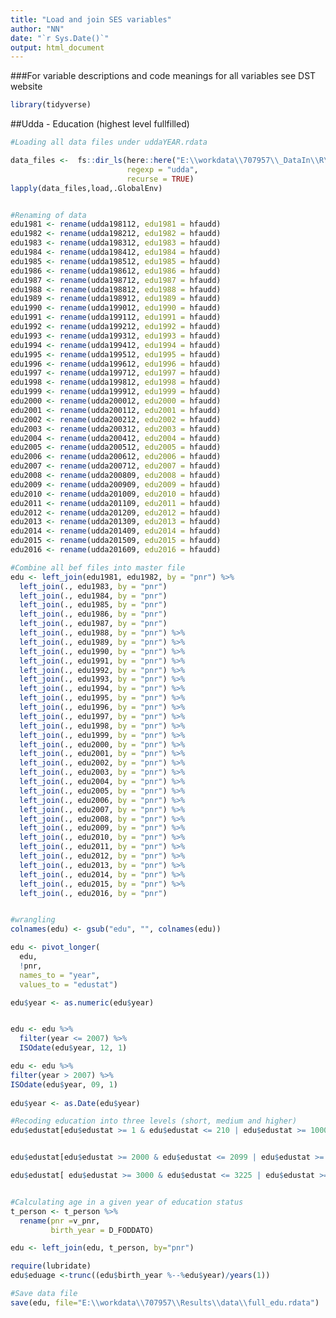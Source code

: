 ```yaml
---
title: "Load and join SES variables"
author: "NN"
date: "`r Sys.Date()`"
output: html_document
---
```

###For variable descriptions and code meanings for all variables see DST website
```r
library(tidyverse)
```

##Udda - Education (highest level fullfilled)

```r

#Loading all data files under uddaYEAR.rdata

data_files <-  fs::dir_ls(here::here("E:\\workdata\\707957\\_DataIn\\R\\SES\\"),
                          regexp = "udda",
                          recurse = TRUE)
lapply(data_files,load,.GlobalEnv)


#Renaming of data
edu1981 <- rename(udda198112, edu1981 = hfaudd)
edu1982 <- rename(udda198212, edu1982 = hfaudd)
edu1983 <- rename(udda198312, edu1983 = hfaudd)
edu1984 <- rename(udda198412, edu1984 = hfaudd)
edu1985 <- rename(udda198512, edu1985 = hfaudd)
edu1986 <- rename(udda198612, edu1986 = hfaudd)
edu1987 <- rename(udda198712, edu1987 = hfaudd)
edu1988 <- rename(udda198812, edu1988 = hfaudd)
edu1989 <- rename(udda198912, edu1989 = hfaudd)
edu1990 <- rename(udda199012, edu1990 = hfaudd)
edu1991 <- rename(udda199112, edu1991 = hfaudd)
edu1992 <- rename(udda199212, edu1992 = hfaudd)
edu1993 <- rename(udda199312, edu1993 = hfaudd)
edu1994 <- rename(udda199412, edu1994 = hfaudd)
edu1995 <- rename(udda199512, edu1995 = hfaudd)
edu1996 <- rename(udda199612, edu1996 = hfaudd)
edu1997 <- rename(udda199712, edu1997 = hfaudd)
edu1998 <- rename(udda199812, edu1998 = hfaudd)
edu1999 <- rename(udda199912, edu1999 = hfaudd)
edu2000 <- rename(udda200012, edu2000 = hfaudd)
edu2001 <- rename(udda200112, edu2001 = hfaudd)
edu2002 <- rename(udda200212, edu2002 = hfaudd)
edu2003 <- rename(udda200312, edu2003 = hfaudd)
edu2004 <- rename(udda200412, edu2004 = hfaudd)
edu2005 <- rename(udda200512, edu2005 = hfaudd)
edu2006 <- rename(udda200612, edu2006 = hfaudd)
edu2007 <- rename(udda200712, edu2007 = hfaudd)
edu2008 <- rename(udda200809, edu2008 = hfaudd)
edu2009 <- rename(udda200909, edu2009 = hfaudd)
edu2010 <- rename(udda201009, edu2010 = hfaudd)
edu2011 <- rename(udda201109, edu2011 = hfaudd)
edu2012 <- rename(udda201209, edu2012 = hfaudd)
edu2013 <- rename(udda201309, edu2013 = hfaudd)
edu2014 <- rename(udda201409, edu2014 = hfaudd)
edu2015 <- rename(udda201509, edu2015 = hfaudd)
edu2016 <- rename(udda201609, edu2016 = hfaudd)

#Combine all bef files into master file
edu <- left_join(edu1981, edu1982, by = "pnr") %>% 
  left_join(., edu1983, by = "pnr")
  left_join(., edu1984, by = "pnr")
  left_join(., edu1985, by = "pnr")
  left_join(., edu1986, by = "pnr")
  left_join(., edu1987, by = "pnr")
  left_join(., edu1988, by = "pnr") %>%
  left_join(., edu1989, by = "pnr") %>% 
  left_join(., edu1990, by = "pnr") %>% 
  left_join(., edu1991, by = "pnr") %>% 
  left_join(., edu1992, by = "pnr") %>% 
  left_join(., edu1993, by = "pnr") %>% 
  left_join(., edu1994, by = "pnr") %>%
  left_join(., edu1995, by = "pnr") %>%
  left_join(., edu1996, by = "pnr") %>%
  left_join(., edu1997, by = "pnr") %>%
  left_join(., edu1998, by = "pnr") %>%
  left_join(., edu1999, by = "pnr") %>%
  left_join(., edu2000, by = "pnr") %>%
  left_join(., edu2001, by = "pnr") %>%
  left_join(., edu2002, by = "pnr") %>%
  left_join(., edu2003, by = "pnr") %>%
  left_join(., edu2004, by = "pnr") %>%
  left_join(., edu2005, by = "pnr") %>%
  left_join(., edu2006, by = "pnr") %>%
  left_join(., edu2007, by = "pnr") %>%
  left_join(., edu2008, by = "pnr") %>%
  left_join(., edu2009, by = "pnr") %>%
  left_join(., edu2010, by = "pnr") %>%
  left_join(., edu2011, by = "pnr") %>%
  left_join(., edu2012, by = "pnr") %>%
  left_join(., edu2013, by = "pnr") %>%
  left_join(., edu2014, by = "pnr") %>%
  left_join(., edu2015, by = "pnr") %>%
  left_join(., edu2016, by = "pnr")


#wrangling
colnames(edu) <- gsub("edu", "", colnames(edu))

edu <- pivot_longer(
  edu,
  !pnr,
  names_to = "year",
  values_to = "edustat")

edu$year <- as.numeric(edu$year)


edu <- edu %>%
  filter(year <= 2007) %>% 
  ISOdate(edu$year, 12, 1)

edu <- edu %>% 
filter(year > 2007) %>% 
ISOdate(edu$year, 09, 1)
  
edu$year <- as.Date(edu$year)

#Recoding education into three levels (short, medium and higher)
edu$edustat[edu$edustat >= 1 & edu$edustat <= 210 | edu$edustat >= 1000 & edu$edustat <= 1032 | edu$edustat >= 1500 & edu$edustat <= 1599 | edu$edustat >= 1106 & edu$edustat <= 1123 | edu$edustat >= 1208 & edu$edustat <= 1459| edu$edustat >= 1721 & edu$edustat <= 1723] <- 1


edu$edustat[edu$edustat >= 2000 & edu$edustat <= 2099 | edu$edustat >= 2200 & edu$edustat <= 2299 |edu$edustat >= 2500 & edu$edustat <= 2599 | edu$edustat >= 3226 & edu$edustat <= 3267 |  edu$edustat >= 3292 & edu$edustat <= 3303| edu$edustat >= 3500 & edu$edustat <= 3599 | edu$edustat >= 3900 & edu$edustat <= 3999 | edu$edustat >=215 & edu$edustat <=300 | edu$edustat == 850 | edu$edustat >= 1069 & edu$edustat <= 1098 | edu$edustat >= 1145 & edu$edustat <= 1207| edu$edustat >= 1651 & edu$edustat <= 1689 | edu$edustat >= 1893 & edu$edustat <= 2495| edu$edustat >= 4101 & edu$edustat <= 4999 | edu$edustat >= 5090 & edu$edustat <= 5092 |  edu$edustat >= 5097 & edu$edustat <= 5098 | edu$edustat >= 5146 & edu$edustat <= 5149 |edu$edustat == 5152 |edu$edustat == 5155] <- 2

edu$edustat[ edu$edustat >= 3000 & edu$edustat <= 3225 | edu$edustat >= 3273 & edu$edustat <= 3290 | edu$edustat >= 4000 & edu$edustat <= 4099 |edu$edustat >= 5000 & edu$edustat <= 5089 |  edu$edustat >= 5093 & edu$edustat <= 5096| edu$edustat >= 5100 & edu$edustat <= 5145 | edu$edustat >= 6000 & edu$edustat <= 6099 | edu$edustat >= 6500 & edu$edustat <= 6599|edu$edustat >= 7000 & edu$edustat <= 7099 | edu$edustat >=320 & edu$edustat <850 | edu$edustat >= 1069 & edu$edustat <= 3225 |edu$edustat >= 3304 & edu$edustat <= 3875 |edu$edustat == 5151 | edu$edustat >= 5153 & edu$edustat <= 5154 | edu$edustat >= 5156 & edu$edustat <= 8999 |edu$edustat >=9000] <- 3


#Calculating age in a given year of education status
t_person <- t_person %>% 
  rename(pnr =v_pnr,
         birth_year = D_FODDATO)

edu <- left_join(edu, t_person, by="pnr")

require(lubridate)
edu$eduage <-trunc((edu$birth_year %--%edu$year)/years(1))

#Save data file
save(edu, file="E:\\workdata\\707957\\Results\\data\\full_edu.rdata")
```
